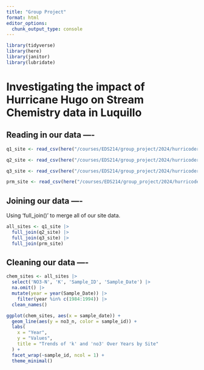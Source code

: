 ```yaml
---
title: "Group Project"
format: html
editor_options: 
  chunk_output_type: console
---
```


```r
library(tidyverse)
library(here)
library(janitor)
library(lubridate)
```

# Investigating the impact of Hurricane Hugo on Stream Chemistry data in Luquillo

## Reading in our data ----

```r
q1_site <- read_csv(here("/courses/EDS214/group_project/2024/hurricoders/raw_data/", "QuebradaCuenca1-Bisley.csv"))

q2_site <- read_csv(here("/courses/EDS214/group_project/2024/hurricoders/raw_data/", "QuebradaCuenca2-Bisley.csv"))

q3_site <- read_csv(here("/courses/EDS214/group_project/2024/hurricoders/raw_data/", "QuebradaCuenca3-Bisley.csv"))

prm_site <- read_csv(here("/courses/EDS214/group_project/2024/hurricoders/raw_data/", "RioMameyesPuenteRoto.csv"))
```

## Joining our data ----

Using 'full_join()' to merge all of our site data.

```r
all_sites <- q1_site |>
  full_join(q2_site) |>
  full_join(q3_site) |>
  full_join(prm_site)
```

## Cleaning our data ----

```r
chem_sites <- all_sites |>
  select('NO3-N', 'K', 'Sample_ID', 'Sample_Date') |>
  na.omit() |>
  mutate(year = year(Sample_Date)) |>
    filter(year %in% c(1984:1994)) |>
  clean_names()
```

```r
ggplot(chem_sites, aes(x = sample_date)) + 
  geom_line(aes(y = no3_n, color = sample_id)) +
  labs(
    x = "Year",
    y = "Values",
    title = "Trends of 'k' and 'no3' Over Years by Site"
  ) +
  facet_wrap(~sample_id, ncol = 1) +
  theme_minimal()
```









